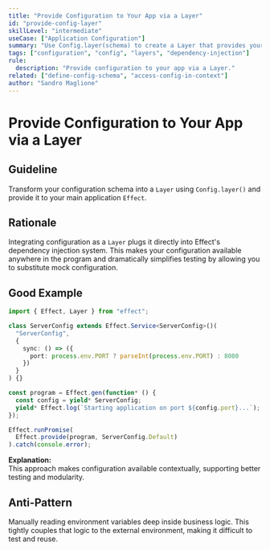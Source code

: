 ```yaml
---
title: "Provide Configuration to Your App via a Layer"
id: "provide-config-layer"
skillLevel: "intermediate"
useCase: ["Application Configuration"]
summary: "Use Config.layer(schema) to create a Layer that provides your configuration schema to the application's context."
tags: ["configuration", "config", "layers", "dependency-injection"]
rule:
  description: "Provide configuration to your app via a Layer."
related: ["define-config-schema", "access-config-in-context"]
author: "Sandro Maglione"
---
```


# Provide Configuration to Your App via a Layer

## Guideline

Transform your configuration schema into a `Layer` using `Config.layer()` and provide it to your main application `Effect`.

## Rationale

Integrating configuration as a `Layer` plugs it directly into Effect's dependency injection system. This makes your configuration available anywhere in the program and dramatically simplifies testing by allowing you to substitute mock configuration.

## Good Example

````typescript
import { Effect, Layer } from "effect";

class ServerConfig extends Effect.Service<ServerConfig>()(
  "ServerConfig",
  {
    sync: () => ({
      port: process.env.PORT ? parseInt(process.env.PORT) : 8080
    })
  }
) {}

const program = Effect.gen(function* () {
  const config = yield* ServerConfig;
  yield* Effect.log(`Starting application on port ${config.port}...`);
});

Effect.runPromise(
  Effect.provide(program, ServerConfig.Default)
).catch(console.error);
````

**Explanation:**  
This approach makes configuration available contextually, supporting better testing and modularity.

## Anti-Pattern

Manually reading environment variables deep inside business logic. This tightly couples that logic to the external environment, making it difficult to test and reuse.
